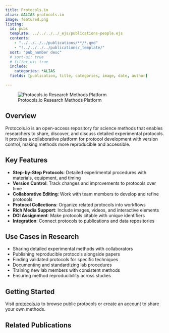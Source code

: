 ```yaml
---
title: Protocols.io
alias: &ALIAS protocols.io
image: featured.png
listing:
  id: pubs
  template: ../../../../_ejs/publications-people.ejs 
  contents: 
    - "../../../../publications/**/*.qmd"
    - "!../../../../publications/_template/"
  sort: "pub_number desc"
  # sort-ui: true
  # filter-ui: true
  include:
    categories: *ALIAS
  fields: [publication, title, categories, image, date, author]

---
```


![Protocols.io Research Methods Platform](featured.jpg)

## Overview

Protocols.io is an open-access repository for science methods that enables researchers to share, discover, and discuss detailed experimental protocols. It provides a collaborative platform for protocol development with version control, making methods more reproducible and accessible.

## Key Features

- **Step-by-Step Protocols**: Detailed experimental procedures with materials, equipment, and timing
- **Version Control**: Track changes and improvements to protocols over time
- **Collaborative Editing**: Work with team members to develop and refine protocols
- **Protocol Collections**: Organize related protocols into workflows
- **Rich Media Support**: Include images, videos, and interactive elements
- **DOI Assignment**: Make protocols citable with unique identifiers
- **Integration**: Connect protocols to publications and data repositories

## Use Cases in Research

- Sharing detailed experimental methods with collaborators
- Publishing reproducible protocols alongside papers
- Finding validated protocols for specific techniques
- Documenting and standardizing lab procedures
- Training new lab members with consistent methods
- Ensuring method reproducibility across studies

## Getting Started

Visit [protocols.io](https://www.protocols.io) to browse public protocols or create an account to share your own methods.

## Related Publications

:::{#pubs}
:::